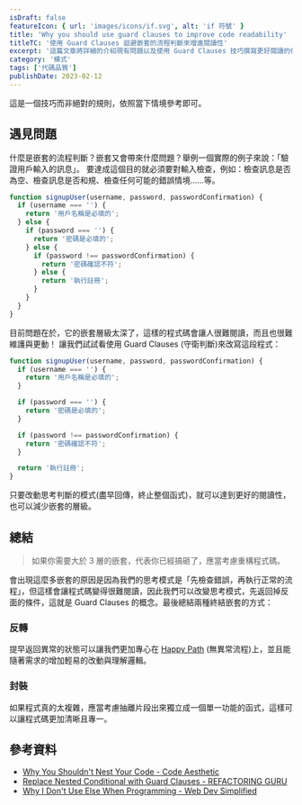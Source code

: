 ```yaml
---
isDraft: false
featureIcon: { url: 'images/icons/if.svg', alt: 'if 符號' }
title: 'Why you should use guard clauses to improve code readability'
titleTC: '使用 Guard Clauses 迴避嵌套的流程判斷來增進閱讀性'
excerpt: '這篇文章將詳細的介紹現有問題以及使用 Guard Clauses 技巧撰寫更好閱讀的代碼。'
category: '模式'
tags: ['代碼品質']
publishDate: 2023-02-12
---
```


<Info type="warning">這是一個技巧而非絕對的規則，依照當下情境參考即可。</Info>

## 遇見問題

什麼是嵌套的流程判斷？嵌套又會帶來什麼問題？舉例一個實際的例子來說：「驗證用戶輸入的訊息」。
要達成這個目的就必須要對輸入檢查，例如：檢查訊息是否為空、檢查訊息是否和規、檢查任何可能的錯誤情境……等。

```javascript
function signupUser(username, password, passwordConfirmation) {
  if (username === '') {
    return '用戶名稱是必填的';
  } else {
    if (password === '') {
      return '密碼是必填的';
    } else {
      if (password !== passwordConfirmation) {
        return '密碼確認不符';
      } else {
        return '執行註冊';
      }
    }
  }
}
```

目前問題在於，它的嵌套層級太深了，這樣的程式碼會讓人很難閱讀，而且也很難維護與更動！
讓我們試試看使用 Guard Clauses (守衛判斷)來改寫這段程式：

```javascript
function signupUser(username, password, passwordConfirmation) {
  if (username === '') {
    return '用戶名稱是必填的';
  }

  if (password === '') {
    return '密碼是必填的';
  }

  if (password !== passwordConfirmation) {
    return '密碼確認不符';
  }

  return '執行註冊';
}
```

只要改動思考判斷的模式(盡早回傳，終止整個函式)，就可以達到更好的閱讀性，也可以減少嵌套的層級。

## 總結

> 如果你需要大於 3 層的嵌套，代表你已經搞砸了，應當考慮重構程式碼。

會出現這麼多嵌套的原因是因為我們的思考模式是「先檢查錯誤，再執行正常的流程」，但這樣會讓程式碼變得很難閱讀，因此我們可以改變思考模式，先返回掉反面的條件，這就是 Guard Clauses 的概念。最後總結兩種終結嵌套的方式：

### 反轉

提早返回異常的狀態可以讓我們更加專心在 [Happy Path](https://en.wikipedia.org/wiki/Happy_path) (無異常流程)上，並且能隨著需求的增加輕易的改動與理解邏輯。

### 封裝

如果程式真的太複雜，應當考慮抽離片段出來獨立成一個單一功能的函式，這樣可以讓程式碼更加清晰且專一。

## 參考資料

- [Why You Shouldn't Nest Your Code - Code Aesthetic](https://www.youtube.com/watch?v=CFRhGnuXG-4)
- [Replace Nested Conditional with Guard Clauses - REFACTORING GURU](https://refactoringguru.cn/replace-nested-conditional-with-guard-clauses)
- [Why I Don't Use Else When Programming - Web Dev Simplified](https://www.youtube.com/watch?v=EumXak7TyQ0)
